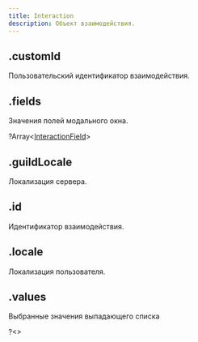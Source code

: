 ```yaml
---
title: Interaction
description: Объект взаимодействия.
---
```


## .customId

Пользовательский идентификатор взаимодействия.

<MdnRef dataType="String" />

## .fields

Значения полей модального окна.

?Array\<[InteractionField](interactionfield.mdx)>

## .guildLocale

Локализация сервера.

<MdnRef dataType="String" />

## .id

Идентификатор взаимодействия.

<MdnRef dataType="String" />

## .locale

Локализация пользователя.

<MdnRef dataType="String" />

## .values

Выбранные значения выпадающего списка

?<MdnRef dataType="Array" />\<<MdnRef dataType="String" />>
